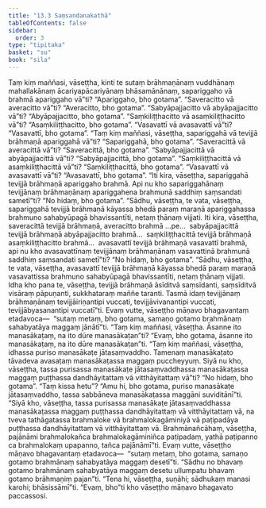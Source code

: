 ```yaml
---
title: "13.3 Saṃsandanakathā"
tableOfContents: false
sidebar:
  order: 3
type: "tipitaka"
basket: "su"
book: "sila"
---
```



<DynamicBreadcrumb />

<Division number="550" book="sila" bookNo="6" page="232">

<Paragraph number="939" book="sila">
Taṃ kiṃ maññasi, vāseṭṭha, kinti te sutaṃ brāhmaṇānaṃ vuddhānaṃ mahallakānaṃ ācariyapācariyānaṃ bhāsamānānaṃ, sapariggaho vā brahmā apariggaho vā”ti? “Apariggaho, bho gotama”. “Saveracitto vā averacitto vā”ti? “Averacitto, bho gotama”. “Sabyāpajjacitto vā abyāpajjacitto vā”ti? “Abyāpajjacitto, bho gotama”. “Saṃkiliṭṭhacitto vā asaṃkiliṭṭhacitto vā”ti? “Asaṃkiliṭṭhacitto, bho gotama”. “Vasavattī vā avasavattī vā”ti? “Vasavattī, bho gotama”.
</Paragraph>

<Paragraph number="940" book="sila">
“Taṃ kiṃ maññasi, vāseṭṭha, sapariggahā vā tevijjā brāhmaṇā apariggahā vā”ti? “Sapariggahā, bho gotama”. “Saveracittā vā averacittā vā”ti? “Saveracittā, bho gotama”. “Sabyāpajjacittā vā abyāpajjacittā vā”ti? “Sabyāpajjacittā, bho gotama”. “Saṃkiliṭṭhacittā vā asaṃkiliṭṭhacittā vā”ti? “Saṃkiliṭṭhacittā, bho gotama”. “Vasavattī vā avasavattī vā”ti? “Avasavattī, bho gotama”.
</Paragraph>

</Division>
<Division number="551" book="sila" bookNo="6" page="232">

<Paragraph number="941" book="sila">
“Iti kira, vāseṭṭha, sapariggahā tevijjā brāhmaṇā apariggaho brahmā. Api nu kho sapariggahānaṃ tevijjānaṃ brāhmaṇānaṃ apariggahena brahmunā saddhiṃ saṃsandati sametī”ti? “No hidaṃ, bho gotama”. “Sādhu, vāseṭṭha, te vata, vāseṭṭha, sapariggahā tevijjā brāhmaṇā kāyassa bhedā paraṃ maraṇā apariggahassa brahmuno sahabyūpagā bhavissantīti, netaṃ ṭhānaṃ vijjati.
</Paragraph>

<Paragraph number="942" book="sila">
Iti kira, vāseṭṭha, saveracittā tevijjā brāhmaṇā, averacitto brahmā …pe…  sabyāpajjacittā tevijjā brāhmaṇā abyāpajjacitto brahmā…  saṃkiliṭṭhacittā tevijjā brāhmaṇā asaṃkiliṭṭhacitto brahmā…  avasavattī tevijjā brāhmaṇā vasavattī brahmā, api nu kho avasavattīnaṃ tevijjānaṃ brāhmaṇānaṃ vasavattinā brahmunā saddhiṃ saṃsandati sametī”ti? “No hidaṃ, bho gotama”. “Sādhu, vāseṭṭha, te vata, vāseṭṭha, avasavattī tevijjā brāhmaṇā kāyassa bhedā paraṃ maraṇā vasavattissa brahmuno sahabyūpagā bhavissantīti, netaṃ ṭhānaṃ vijjati.
</Paragraph>

</Division>
<Division number="552" book="sila" bookNo="6" page="233">

<Paragraph number="943" book="sila">
Idha kho pana te, vāseṭṭha, tevijjā brāhmaṇā āsīditvā saṃsīdanti, saṃsīditvā visāraṃ pāpuṇanti, sukkhataraṃ maññe taranti. Tasmā idaṃ tevijjānaṃ brāhmaṇānaṃ tevijjāiriṇantipi vuccati, tevijjāvivanantipi vuccati, tevijjābyasanantipi vuccatī”ti.
</Paragraph>

</Division>
<Division number="553" book="sila" bookNo="6" page="233">

<Paragraph number="944" book="sila">
Evaṃ vutte, vāseṭṭho māṇavo bhagavantaṃ etadavoca—  “sutaṃ metaṃ, bho gotama, samaṇo gotamo brahmānaṃ sahabyatāya maggaṃ jānātī”ti. “Taṃ kiṃ maññasi, vāseṭṭha. Āsanne ito manasākaṭaṃ, na ito dūre manasākaṭan”ti? “Evaṃ, bho gotama, āsanne ito manasākaṭaṃ, na ito dūre manasākaṭan”ti.
</Paragraph>

</Division>
<Division number="554" book="sila" bookNo="6" page="233">

<Paragraph number="945" book="sila">
“Taṃ kiṃ maññasi, vāseṭṭha, idhassa puriso manasākaṭe jātasaṃvaddho. Tamenaṃ manasākaṭato tāvadeva avasaṭaṃ manasākaṭassa maggaṃ puccheyyuṃ. Siyā nu kho, vāseṭṭha, tassa purisassa manasākaṭe jātasaṃvaddhassa manasākaṭassa maggaṃ puṭṭhassa dandhāyitattaṃ vā vitthāyitattaṃ vā”ti? “No hidaṃ, bho gotama”. “Taṃ kissa hetu”? “Amu hi, bho gotama, puriso manasākaṭe jātasaṃvaddho, tassa sabbāneva manasākaṭassa maggāni suviditānī”ti.
</Paragraph>

<Paragraph number="946" book="sila">
“Siyā kho, vāseṭṭha, tassa purisassa manasākaṭe jātasaṃvaddhassa manasākaṭassa maggaṃ puṭṭhassa dandhāyitattaṃ vā vitthāyitattaṃ vā, na tveva tathāgatassa brahmaloke vā brahmalokagāminiyā vā paṭipadāya puṭṭhassa dandhāyitattaṃ vā vitthāyitattaṃ vā. Brahmānañcāhaṃ, vāseṭṭha, pajānāmi brahmalokañca brahmalokagāminiñca paṭipadaṃ, yathā paṭipanno ca brahmalokaṃ upapanno, tañca pajānāmī”ti.
</Paragraph>

</Division>
<Division number="555" book="sila" bookNo="6" page="234">

<Paragraph number="947" book="sila">
Evaṃ vutte, vāseṭṭho māṇavo bhagavantaṃ etadavoca—  “sutaṃ metaṃ, bho gotama, samaṇo gotamo brahmānaṃ sahabyatāya maggaṃ desetī”ti. “Sādhu no bhavaṃ gotamo brahmānaṃ sahabyatāya maggaṃ desetu ullumpatu bhavaṃ gotamo brāhmaṇiṃ pajan”ti. “Tena hi, vāseṭṭha, suṇāhi; sādhukaṃ manasi karohi; bhāsissāmī”ti. “Evaṃ, bho”ti kho vāseṭṭho māṇavo bhagavato paccassosi.
</Paragraph>
</Division>